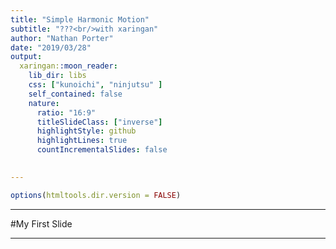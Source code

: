 ```yaml
---
title: "Simple Harmonic Motion"
subtitle: "???<br/>with xaringan"
author: "Nathan Porter"
date: "2019/03/28"
output:
  xaringan::moon_reader:
    lib_dir: libs
    css: ["kunoichi", "ninjutsu" ]
    self_contained: false
    nature:
      ratio: "16:9"
      titleSlideClass: ["inverse"]
      highlightStyle: github
      highlightLines: true
      countIncrementalSlides: false
      

---
```


```r
options(htmltools.dir.version = FALSE)
```

---

#My First Slide

---